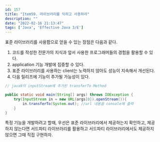 ```yaml
---
id: 157
title: "Item59. 라이브러리를 익히고 사용하라"
description: ""
date: "2022-02-16 21:13:47"
tags: ['Java', 'Effective Java 3/E']
---
```

표준 라이브러리를 사용함으로 얻을 수 있는 장점은 다음과 같다.

1. 코드를 작성한 전문가의 지식과 앞서 사용한 프로그래머들의 경험을 활용할 수 있다.
2. application 기능 개발에 집중할 수 있다. 
3. 표준 라이브러리를 사용하는 client는 노력하지 않아도 성능이 지속해서 개선된다.
4. 다음 릴리즈에 기능이 추가될 가능성이 있다. 

```java
// java9의 inputStream에 추가된 transferTo Method

public static void main(String[] args) throws IOException {
    try(InputStream in = new URL(args[0]).openStream()){
        in.transferTo(System.out); //url 내용을 console에 출력
    }
}

```

특정 기능을 개발하려고 할때, 우선은 표준 라이브러리에서 제공하는지 확인하고, 제공하지 않는다면 서드파티 라이브러리를 활용하고 서드파티 라이브러리에서도 제공하지 않으면 그때 직접 구현하자. 
